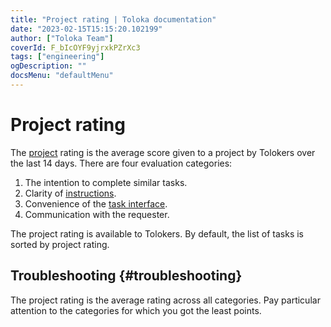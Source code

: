 ```yaml
---
title: "Project rating | Toloka documentation"
date: "2023-02-15T15:15:20.102199"
author: ["Toloka Team"]
coverId: F_bIcOYF9yjrxkPZrXc3
tags: ["engineering"]
ogDescription: ""
docsMenu: "defaultMenu"
---
```



# Project rating

The [project](/docs-new/glossary#project) rating is the average score given to a project by Tolokers over the last 14 days. There are four evaluation categories:

1. The intention to complete similar tasks.
1. Clarity of [instructions](/docs-new/glossary#instructions).
1. Convenience of the [task interface](/docs-new/glossary#task-interface).
1. Communication with the requester.

The project rating is available to Tolokers. By default, the list of tasks is sorted by project rating.

## Troubleshooting {#troubleshooting}

<Cut title="How can I increase the project's rating?">

The project rating is the average rating across all categories. Pay particular attention to the categories for which you got the least points.

<TroubleshootingLowRatingSimilarTasks/>

<TroubleshootingLowRatingInstructions/>

<TroubleshootingLowRatingInterface/>

<TroubleshootingLowRatingCommunication/>

</Cut>

<ContactGuideSupport/>
